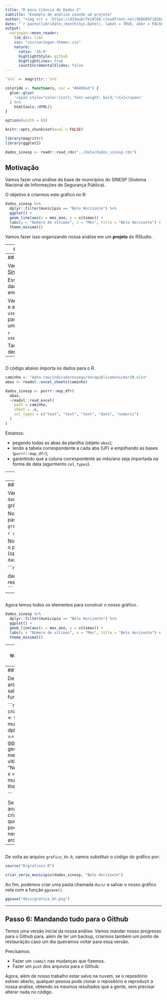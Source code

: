 ```yaml
---
title: "R para Ciência de Dados 2"
subtitle: "Exemplo de análise usando um projeto"
author: "<img src = 'https://d33wubrfki0l68.cloudfront.net/9b0699f18268059bdd2e5c21538a29eade7cbd2b/67e5c/img/logo/cursor1-5.png' width = '30%'>"
date: "`r paste(lubridate::month(Sys.Date(), label = TRUE, abbr = FALSE, locale = 'pt_BR.UTF-8'), 'de', lubridate::year(Sys.Date()))`"
output:
  xaringan::moon_reader:
    lib_dir: libs
    css: "css/xaringan-themer.css"
    nature:
      ratio: '16:9'
      highlightStyle: github
      highlightLines: true
      countIncrementalSlides: false
---
```


```r
`%>%` <- magrittr::`%>%`

colorido <- function(x, cor = "#6495ed") {
  glue::glue(
    '<span style="color:{cor}; font-weight: bold;">{x}</span>'
  ) %>% 
    htmltools::HTML()
}

options(width = 85)

knitr::opts_chunk$set(eval = FALSE)

library(magrittr)
library(ggplot2)

dados_sinesp <- readr::read_rds("../data/dados_sinesp.rds")
```

## Motivação

Vamos fazer uma análise da base de municípios do SINESP (Sistema Nacional de Informações de Segurança Pública).

O objetivo é criarmos este gráfico no R:

```r
dados_sinesp %>%
  dplyr::filter(municipio == "Belo Horizonte") %>%
  ggplot() +
  geom_line(aes(x = mes_ano, y = vitimas)) +
  labs(y = "Número de vítimas", x = "Mês", title = "Belo Horizonte") +
  theme_minimal()
```

Vamos fazer isso organizando nossa análise em um **projeto** do RStudio.

---
## Passo 1: criando nosso projeto

Primeiro, vamos criar um novo projeto no RStudio chamado `exemploSinespProjeto`.

```r
usethis::create_project("exemploSinespProjeto")
```

Agora, vamos adicionar o GIT para utilizarmos controle de versão à nossa análise.

```r
usethis::use_git()
```

E por fim, conectarmos nosso repositório à nossa conta do GitHub.

```r
usethis::use_github()
```

---
## Passo 2: importação

Vamos baixar a [base de municípios do Sinesp](http://dados.mj.gov.br/dataset/210b9ae2-21fc-4986-89c6-2006eb4db247/resource/03af7ce2-174e-4ebd-b085-384503cfb40f/download/indicadoressegurancapublicamunicmar20.xlsx) do [dados.gov.br](https://dados.gov.br). 

Essa base é um arquivo `.xlsx` e os dados que queremos estão divididos em abas.

Vamos criar um script `.R` para importar e arrumar essa base utilizando a função `usethis::data_raw()`. Ela vai criar uma pasta chamada `data-raw` e, dentro dela, um arquivo chamado `dados_sinesp.R`.

```r
usethis::use_data_raw("dados_sinesp")
```

Também salvaremos a base de dados dentro da pasta `data-raw`.

---
## 

O código abaixo importa os dados para o R.

```r
caminho <- "data-raw/indicadoressegurancapublicamunicmar20.xlsx"
abas <- readxl::excel_sheets(caminho)

dados_sinesp <- purrr::map_dfr(
  abas,
  ~readxl::read_excel(
    path = caminho,
    sheet = .x,
    col_types = c("text", "text", "text", "date", "numeric")
  )
)
```

Estamos:

- pegando todas as abas da planilha (objeto `abas`);
- lendo a tabela correspondente a cada aba (UF) e empilhando as bases (`purrr::map_dfr`);
- garantindo que a coluna correspontente ao mês/ano seja importada na forma de data (agurmento `col_types`).

---
## Passo 3: Arrumação

Só temos uma tarefa de arrumação: limpar o nome das colunas. Fazemos isso usando a função `janitor::clean_names()`.

```r
dados_sinesp <- dados_sinesp %>% 
  janitor::clean_names()
```

Em seguida, podemos salvar a nossa primeira base de dados da análise. Vamos criar uma pasta chamada `data` e então salvar a nossa base lá em formato `.rds`.

```r
readr::write_rds(dados_sinesp, "data/dados_sinesp.rds")
```

---
## Passo 4: Visualização

Vamos utilizar a nossa base `dados_sinesp` para construir o nosso gráfico.

Novamente, criamos um script `.R` na pasta `data-raw`, agora chamado `grafico_bh`.

```r
usethis::use_data_raw("grafico_bh")
```

No início desse arquivo, vamos carregar o pacote `{ggplot2}` e {`magrittr`} (opcional) e importar a nossa base `dados_sinesp`.

```r
library(magrittr)
library(ggplot2)

dados_sinesp <- readr::read_rds("data/dados_sinesp.rds")
```

---
## 

Agora temos todos os elementos para construir o nosso gráfico.

```r
dados_sinesp %>%
  dplyr::filter(municipio == "Belo Horizonte") %>%
  ggplot() +
  geom_line(aes(x = mes_ano, y = vitimas)) +
  labs(y = "Número de vítimas", x = "Mês", title = "Belo Horizonte") +
  theme_minimal()
```

---
## Passo 5: transformando em função

Podemos transformar o código que gera o gráfico em uma função para que possamos generalizar a geração do gráfico para qualquer um dos municípios da base.

Primeiro, vamos usar a função `usethis::use_r()` para criarmos um script para salvar nossa função.

```r
usethis::use_r("graficos")
```

O código acima cria uma pasta `R/` no nosso projeto e, dentro dela, um script chamado `graficos.R`.

---
## 

Dentro desse arquivo, vamos salvar a nossa função.

```r
criar_serie_municipio <- function(tab, munip) {
  tab %>%
    dplyr::filter(municipio == munip) %>%
    ggplot() +
    geom_line(aes(x = mes_ano, y = vitimas)) +
    labs(y = "Número de vítimas", x = "Mês", title = munip) +
    theme_minimal()
}

```

Se no decorrer da análise precisarmos criar outras funções que geram gráficos, podemos salvá-las nesse mesmo arquivo.

---
## 

De volta ao arquivo `grafico_bh.R`, vamos substituir o código do gráfico por:

```r
source("R/graficos.R")

criar_serie_municipio(dados_sinesp, "Belo Horizonte")
```

Ao fim, podemos criar uma pasta chamada `docs/` e salvar o nosso gráfico nela com a função `ggsave()`.

```r
ggsave("docs/grafico_bh.png")
```

---
## Passo 6: Mandando tudo para o Github

Temos uma versão inicial da nossa análise. Vamos mandar nosso progresso para o Github para, além de ter um backup, criarmos também um ponto de restauração caso um dia queiramos voltar para essa versão.

Precisamos:

- Fazer um `commit` nas mudanças que fizemos.
- Fazer um `push` dos arquivos para o Github.

Agora, além de nosso trabalho estar salvo na nuvem, se o repositório estiver aberto, qualquer pessoa pode clonar o repositório e reproduzir a nossa análise, obtendo os mesmos resultados que a gente, sem precisar alterar nada no código.

